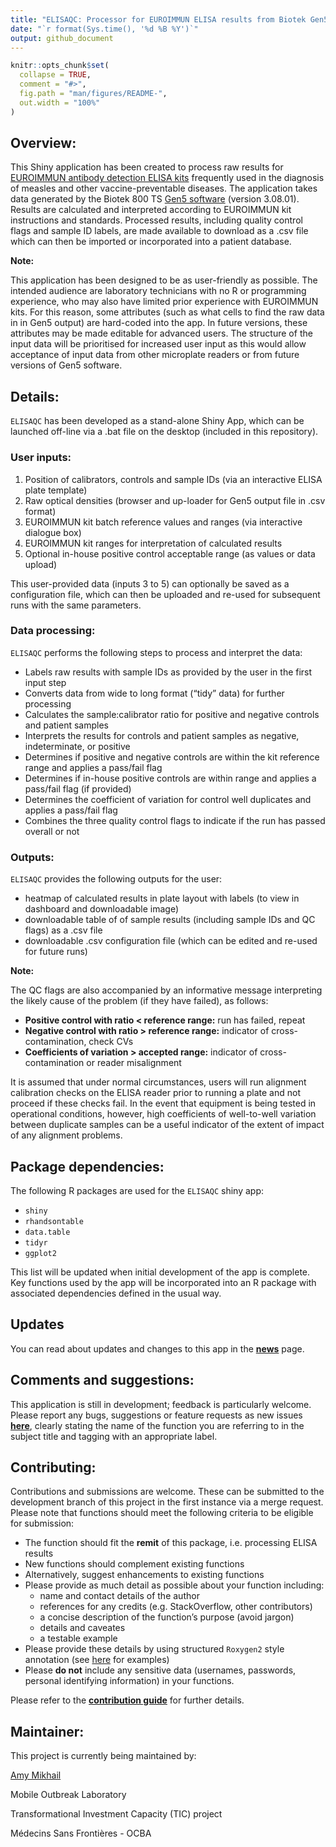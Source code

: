 ```yaml
---
title: "ELISAQC: Processor for EUROIMMUN ELISA results from Biotek Gen5 software"
date: "`r format(Sys.time(), '%d %B %Y')`"
output: github_document
---
```


<!-- README.md is generated from README.Rmd. Please edit that file -->

```r
knitr::opts_chunk$set(
  collapse = TRUE,
  comment = "#>",
  fig.path = "man/figures/README-",
  out.width = "100%"
)
```



## Overview:

This Shiny application has been created to process raw results for [EUROIMMUN antibody detection ELISA kits](https://www.euroimmun.com/products/infection-diagnostics/id/vaccine-preventable-diseases/) frequently used in the diagnosis of measles and other vaccine-preventable diseases.  The application takes data generated by the Biotek 800 TS [Gen5 software](https://www.biotek.com/products/software-robotics-software/gen5-microplate-reader-and-imager-software/) (version 3.08.01).  Results are calculated and interpreted according to EUROIMMUN kit instructions and standards.  Processed results, including quality control flags and sample ID labels, are made available to download as a .csv file which can then be imported or incorporated into a patient database.  

**Note:**

This application has been designed to be as user-friendly as possible.  The intended audience are laboratory technicians with no R or programming experience, who may also have limited prior experience with EUROIMMUN kits.  For this reason, some attributes (such as what cells to find the raw data in in Gen5 output) are hard-coded into the app. In future versions, these attributes may be made editable for advanced users.  The structure of the input data will be prioritised for increased user input as this would allow acceptance of input data from other microplate readers or from future versions of Gen5 software.     


## Details:

`ELISAQC` has been developed as a stand-alone Shiny App, which can be launched off-line via a .bat file on the desktop (included in this repository).


### User inputs:

1. Position of calibrators, controls and sample IDs (via an interactive ELISA plate template)
2. Raw optical densities (browser and up-loader for Gen5 output file in .csv format)
3. EUROIMMUN kit batch reference values and ranges (via interactive dialogue box)
4. EUROIMMUN kit ranges for interpretation of calculated results
5. Optional in-house positive control acceptable range (as values or data upload)

This user-provided data (inputs 3 to 5) can optionally be saved as a configuration file, which can then be uploaded and re-used for subsequent runs with the same parameters.


### Data processing:

`ELISAQC` performs the following steps to process and interpret the data:

 - Labels raw results with sample IDs as provided by the user in the first input step
 - Converts data from wide to long format ("tidy" data) for further processing
 - Calculates the sample:calibrator ratio for positive and negative controls and patient samples
 - Interprets the results for controls and patient samples as negative, indeterminate, or positive
 - Determines if positive and negative controls are within the kit reference range and applies a pass/fail flag
 - Determines if in-house positive controls are within range and applies a pass/fail flag (if provided) 
 - Determines the coefficient of variation for control well duplicates and applies a pass/fail flag
 - Combines the three quality control flags to indicate if the run has passed overall or not


### Outputs:

`ELISAQC` provides the following outputs for the user:

 - heatmap of calculated results in plate layout with labels (to view in dashboard and downloadable image)
 - downloadable table of of sample results (including sample IDs and QC flags) as a .csv file
 - downloadable .csv configuration file (which can be edited and re-used for future runs)

**Note:**

The QC flags are also accompanied by an informative message interpreting the likely cause of the problem (if they have failed), as follows:

 - **Positive control with ratio < reference range:** run has failed, repeat
 - **Negative control with ratio > reference range:** indicator of cross-contamination, check CVs
 - **Coefficients of variation > accepted range:** indicator of cross-contamination or reader misalignment

It is assumed that under normal circumstances, users will run alignment calibration checks on the ELISA reader prior to running a plate and not proceed if these checks fail.  In the event that equipment is being tested in operational conditions, however, high coefficients of well-to-well variation between duplicate samples can be a useful indicator of the extent of impact of any alignment problems. 


## Package dependencies:

The following R packages are used for the `ELISAQC` shiny app:

 - `shiny`
 - `rhandsontable`
 - `data.table`
 - `tidyr`
 - `ggplot2`

This list will be updated when initial development of the app is complete.  Key functions used by the app will be incorporated into an R package with associated dependencies defined in the usual way.




## Updates

You can read about updates and changes to this app in the **[news](changelog.md)** page.  


## Comments and suggestions:

This application is still in development; feedback is particularly welcome.  Please report any bugs, suggestions or feature requests as new issues **[here](/issues)**, clearly stating the name of the function you are referring to in the subject title and tagging with an appropriate label. 


## Contributing:

Contributions and submissions are welcome.  These can be submitted to the development branch of this project in the first instance via a merge request.  Please note that functions should meet the following criteria to be eligible for submission:

- The function should fit the **remit** of this package, i.e. processing ELISA results
- New functions should complement existing functions
- Alternatively, suggest enhancements to existing functions
- Please provide as much detail as possible about your function including:
    + name and contact details of the author 
    + references for any credits (e.g. StackOverflow, other contributors)
    + a concise description of the function's purpose (avoid jargon)
    + details and caveates
    + a testable example
- Please provide these details by using structured `Roxygen2` style annotation 
  (see  [here](http://kbroman.org/pkg_primer/pages/docs.html) for examples)
- Please **do not** include any sensitive data (usernames, passwords, personal identifying information) in your functions.

Please refer to the **[contribution guide](/CONTRIBUTING.md)** for further details.


## Maintainer:

This project is currently being maintained by:

[Amy Mikhail](<mailto:Amy.Mikhail@barcelona.msf.org>)

Mobile Outbreak Laboratory

Transformational Investment Capacity (TIC) project

Médecins Sans Frontières - OCBA
